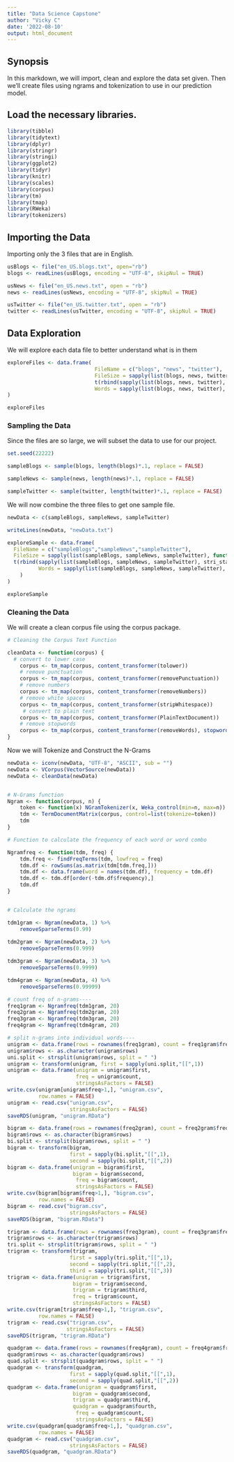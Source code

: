 ```yaml
---
title: "Data Science Capstone"
author: "Vicky C"
date: '2022-08-10'
output: html_document
---
```


## Synopsis
In this markdown, we will import, clean and explore the data set given. Then we'll create files using ngrams and tokenization to use in our prediction model.

## Load the necessary libraries.

```r
library(tibble)
library(tidytext)
library(dplyr)
library(stringr)
library(stringi)
library(ggplot2)
library(tidyr)
library(knitr)
library(scales)
library(corpus)
library(tm)
library(tmap)
library(RWeka)
library(tokenizers)


```

## Importing the Data
Importing only the 3 files that are in English.

```r

usBlogs <- file("en_US.blogs.txt", open="rb")
blogs <- readLines(usBlogs, encoding = "UTF-8", skipNul = TRUE)

usNews <- file("en_US.news.txt", open = "rb")
news <- readLines(usNews, encoding = "UTF-8", skipNul = TRUE)

usTwitter <- file("en_US.twitter.txt", open = "rb")
twitter <- readLines(usTwitter, encoding = "UTF-8", skipNul = TRUE)
```

## Data Exploration

We will explore each data file to better understand what is in them

```r

exploreFiles <- data.frame(
                            FileName = c("blogs", "news", "twitter"),
                            FileSize = sapply(list(blogs, news, twitter), function(x){format(object.size(x), "MB")}),
                            t(rbind(sapply(list(blogs, news, twitter), stri_stats_general),
                            Words = sapply(list(blogs, news, twitter), stri_stats_latex)[4,1]))
)

exploreFiles

```


### Sampling the Data
Since the files are so large, we will subset the data to use for our project.

```r

set.seed(22222)

sampleBlogs <- sample(blogs, length(blogs)*.1, replace = FALSE)

sampleNews <- sample(news, length(news)*.1, replace = FALSE)

sampleTwitter <- sample(twitter, length(twitter)*.1, replace = FALSE)


```

We will now combine the three files to get one sample file. 

```r

newData <- c(sampleBlogs, sampleNews, sampleTwitter)

writeLines(newData, "newData.txt")

exploreSample <- data.frame(
  FileName = c("sampleBlogs","sampleNews","sampleTwitter"),
  FileSize = sapply(list(sampleBlogs, sampleNews, sampleTwitter), function(x){format(object.size(x), "MB")}),
  t(rbind(sapply(list(sampleBlogs, sampleNews, sampleTwitter), stri_stats_general),
          Words = sapply(list(sampleBlogs, sampleNews, sampleTwitter), stri_stats_latex)[4,0])
    )
)

exploreSample

```

### Cleaning the Data

We will create a clean corpus file using the corpus package.

```r

# Cleaning the Corpus Text Function

cleanData <- function(corpus) {
  # convert to lower case
    corpus <- tm_map(corpus, content_transformer(tolower))
    # remove punctuation
    corpus <- tm_map(corpus, content_transformer(removePunctuation))
    # remove numbers
    corpus <- tm_map(corpus, content_transformer(removeNumbers))
    # remove white spaces
    corpus <- tm_map(corpus, content_transformer(stripWhitespace))
     # convert to plain text
    corpus <- tm_map(corpus, content_transformer(PlainTextDocument))
    # remove stopwords
    corpus <- tm_map(corpus, content_transformer(removeWords), stopwords("english"))
}

```

Now we will Tokenize and Construct the N-Grams

```r

newData <- iconv(newData, "UTF-8", "ASCII", sub = "")
newData <- VCorpus(VectorSource(newData))
newData <- cleanData(newData)


# N-Grams function
Ngram <- function(corpus, n) {
    token <- function(x) NGramTokenizer(x, Weka_control(min=n, max=n))
    tdm <- TermDocumentMatrix(corpus, control=list(tokenize=token))
    tdm
}

# Function to calculate the frequency of each word or word combo

Ngramfreq <- function(tdm, freq) {
    tdm.freq <- findFreqTerms(tdm, lowfreq = freq)
    tdm.df <- rowSums(as.matrix(tdm[tdm.freq,]))
    tdm.df <- data.frame(word = names(tdm.df), frequency = tdm.df)
    tdm.df <- tdm.df[order(-tdm.df$frequency),]
    tdm.df
}


# Calculate the ngrams

tdm1gram <- Ngram(newData, 1) %>% 
    removeSparseTerms(0.99)
    
tdm2gram <- Ngram(newData, 2) %>% 
    removeSparseTerms(0.999)

tdm3gram <- Ngram(newData, 3) %>% 
    removeSparseTerms(0.9999)

tdm4gram <- Ngram(newData, 4) %>% 
    removeSparseTerms(0.99999)

# count freq of n-grams----
freq1gram <- Ngramfreq(tdm1gram, 20)
freq2gram <- Ngramfreq(tdm2gram, 20)
freq3gram <- Ngramfreq(tdm3gram, 20)
freq4gram <- Ngramfreq(tdm4gram, 20)

# split n-grams into individual words----
unigram <- data.frame(rows = rownames(freq1gram), count = freq1gram$frequency)
unigram$rows <- as.character(unigram$rows)
uni.split <- strsplit(unigram$rows, split = " ")
unigram <- transform(unigram, first = sapply(uni.split,"[[",1))
unigram <- data.frame(unigram = unigram$first,
                      freq = unigram$count,
                      stringsAsFactors = FALSE)
write.csv(unigram[unigram$freq>1,], "unigram.csv",
          row.names = FALSE)
unigram <- read.csv("unigram.csv",
                    stringsAsFactors = FALSE)
saveRDS(unigram, "unigram.RData")

bigram <- data.frame(rows = rownames(freq2gram), count = freq2gram$frequency)
bigram$rows <- as.character(bigram$rows)
bi.split <- strsplit(bigram$rows, split = " ")
bigram <- transform(bigram, 
                    first = sapply(bi.split,"[[",1),
                    second = sapply(bi.split,"[[",2))
bigram <- data.frame(unigram = bigram$first,
                     bigram = bigram$second,
                      freq = bigram$count,
                      stringsAsFactors = FALSE)
write.csv(bigram[bigram$freq>1,], "bigram.csv",
          row.names = FALSE)
bigram <- read.csv("bigram.csv",
                    stringsAsFactors = FALSE)
saveRDS(bigram, "bigram.RData")

trigram <- data.frame(rows = rownames(freq3gram), count = freq3gram$frequency)
trigram$rows <- as.character(trigram$rows)
tri.split <- strsplit(trigram$rows, split = " ")
trigram <- transform(trigram, 
                    first = sapply(tri.split,"[[",1),
                    second = sapply(tri.split,"[[",2),
                    third = sapply(tri.split,"[[",3))
trigram <- data.frame(unigram = trigram$first,
                     bigram = trigram$second,
                     trigram = trigram$third,
                     freq = trigram$count,
                     stringsAsFactors = FALSE)
write.csv(trigram[trigram$freq>1,], "trigram.csv",
          row.names = FALSE)
trigram <- read.csv("trigram.csv",
                   stringsAsFactors = FALSE)
saveRDS(trigram, "trigram.RData")

quadgram <- data.frame(rows = rownames(freq4gram), count = freq4gram$frequency)
quadgram$rows <- as.character(quadgram$rows)
quad.split <- strsplit(quadgram$rows, split = " ")
quadgram <- transform(quadgram, 
                    first = sapply(quad.split,"[[",1),
                    second = sapply(quad.split,"[[",2))
quadgram <- data.frame(unigram = quadgram$first,
                     bigram = quadgram$second,
                     trigram = quadgram$third,
                     quadgram = quadgram$fourth,
                      freq = quadgram$count,
                      stringsAsFactors = FALSE)
write.csv(quadgram[quadgram$freq>1,], "quadgram.csv",
          row.names = FALSE)
quadgram <- read.csv("quadgram.csv",
                    stringsAsFactors = FALSE)
saveRDS(quadgram, "quadgram.RData")
```
